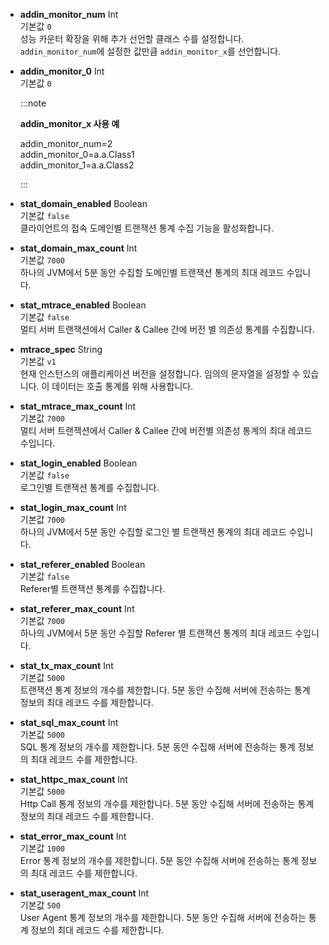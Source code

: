 * **addin_monitor_num** <span class='type'>Int</span><br/>
기본값 `0`<br/>
성능 카운터 확장을 위해 추가 선언할 클래스 수를 설정합니다. `addin_monitor_num`에 설정한 값만큼 `addin_monitor_x`를 선언합니다.

* **addin_monitor_0** <span class='type'>Int</span><br/>
    기본값 `0`

  :::note

  **addin_monitor_x 사용 예**

  addin_monitor_num=2<br/>
  addin_monitor_0=a.a.Class1<br/>
  addin_monitor_1=a.a.Class2<br/>

  :::

* **stat_domain_enabled** <span class='type'>Boolean</span><br/>
기본값 `false`<br/>
클라이언트의 접속 도메인별 트랜잭션 통계 수집 기능을 활성화합니다.

* **stat_domain_max_count** <span class='type'>Int</span><br/>
기본값 `7000`<br/>
하나의 JVM에서 5분 동안 수집할 도메인별 트랜잭션 통계의 최대 레코드 수입니다.

* **stat_mtrace_enabled** <span class='type'>Boolean</span><br/>
기본값 `false`<br/>
멀티 서버 트랜잭션에서 Caller & Callee 간에 버전 별 의존성 통계를 수집합니다.

* **mtrace_spec** <span class='type'>String</span><br/>
기본값 `v1`<br/>
현재 인스턴스의 애플리케이션 버전을 설정합니다. 임의의 문자열을 설정할 수 있습니다. 이 데이터는 호출 통계를 위해 사용합니다.

* **stat_mtrace_max_count** <span class='type'>Int</span><br/>
기본값 `7000`<br/>
멀티 서버 트랜잭션에서 Caller & Callee 간에 버전별 의존성 통계의 최대 레코드 수입니다.

* **stat_login_enabled** <span class='type'>Boolean</span><br/>
기본값 `false`<br/>
로그인별 트랜잭션 통계를 수집합니다.

* **stat_login_max_count** <span class='type'>Int</span><br/>
기본값 `7000`<br/>
하나의 JVM에서 5분 동안 수집할 로그인 별 트랜잭션 통계의 최대 레코드 수입니다.

* **stat_referer_enabled** <span class='type'>Boolean</span><br/>
기본값 `false`<br/>
Referer별 트랜잭션 통계를 수집합니다.

* **stat_referer_max_count** <span class='type'>Int</span><br/>
기본값 `7000`<br/>
하나의 JVM에서 5분 동안 수집할 Referer 별 트랜잭션 통계의 최대 레코드 수입니다.

* **stat_tx_max_count** <span class='type'>Int</span><br/>
기본값 `5000`<br/>
트랜잭션 통계 정보의 개수를 제한합니다. 5분 동안 수집해 서버에 전송하는 통계 정보의 최대 레코드 수를 제한합니다.

* **stat_sql_max_count** <span class='type'>Int</span><br/>
기본값 `5000`<br/>
SQL 통계 정보의 개수를 제한합니다. 5분 동안 수집해 서버에 전송하는 통계 정보의 최대 레코드 수를 제한합니다.

* **stat_httpc_max_count** <span class='type'>Int</span><br/>
기본값 `5000`<br/>
Http Call 통계 정보의 개수를 제한합니다. 5분 동안 수집해 서버에 전송하는 통계 정보의 최대 레코드 수를 제한합니다.

* **stat_error_max_count** <span class='type'>Int</span><br/>
기본값 `1000`<br/>
Error 통계 정보의 개수를 제한합니다. 5분 동안 수집해 서버에 전송하는 통계 정보의 최대 레코드 수를 제한합니다.

* **stat_useragent_max_count** <span class='type'>Int</span><br/>
기본값 `500`<br/>
User Agent 통계 정보의 개수를 제한합니다. 5분 동안 수집해 서버에 전송하는 통계 정보의 최대 레코드 수를 제한합니다.